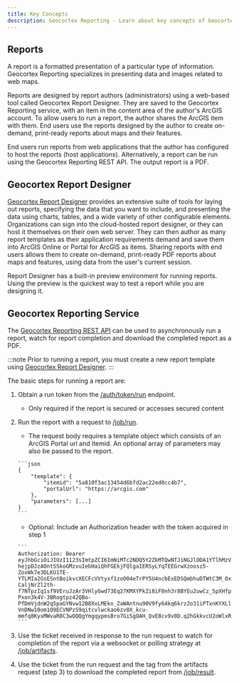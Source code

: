 ```yaml
---
title: Key Concepts
description: Geocortex Reporting - Learn about key concepts of Geocortex Reporting
---
```



<DesignerCallout />

## Reports

A report is a formatted presentation of a particular type of information. Geocortex Reporting specializes in presenting data and images related to web maps.

Reports are designed by report authors (administrators) using a web-based tool called Geocortex Report Designer. They are saved to the Geocortex Reporting service, with an item in the content area of the author's ArcGIS account. To allow users to run a report, the author shares the ArcGIS item with them. End users use the reports designed by the author to create on-demand, print-ready reports about maps and their features.

End users run reports from web applications that the author has configured to host the reports (host applications). Alternatively, a report can be run using the Geocortex Reporting REST API. The output report is a PDF.

## Geocortex Report Designer

[Geocortex Report Designer](https://apps.geocortex.com/reporting/designer/) provides an extensive suite of tools for laying out reports, specifying the data that you want to include, and presenting the data using charts, tables, and a wide variety of other configurable elements. Organizations can sign into the cloud-hosted report designer, or they can host it themselves on their own web server. They can then author as many report templates as their application requirements demand and save them into ArcGIS Online or Portal for ArcGIS as items. Sharing reports with end users allows them to create on-demand, print-ready PDF reports about maps and features, using data from the user's current session.

Report Designer has a built-in preview environment for running reports. Using the preview is the quickest way to test a report while you are designing it.

## Geocortex Reporting Service

The [Geocortex Reporting REST API](https://apps.geocortex.com/reporting/service/api-viewer/index.html?url=../swagger.json#/) can be used to asynchronously run a report, watch for report completion and download the completed report as a PDF.

:::note
Prior to running a report, you must create a new report template using [Geocortex Report Designer](https://apps.geocortex.com/reporting/designer/).
:::

The basic steps for running a report are:

1.  Obtain a run token from the [/auth/token/run](https://apps.geocortex.com/reporting/service/api-viewer/index.html?url=../swagger.json#/auth/post_auth_token_run) endpoint.
    -   Only required if the report is secured or accesses secured content
2.  Run the report with a request to [/job/run](https://apps.geocortex.com/reporting/service/api-viewer/index.html?url=../swagger.json#/job/post_job_run).

    -   The request body requires a template object which consists of an ArcGIS Portal url and itemid. An optional array of parameters may also be passed to the report.

    <!-- cspell:disable -->

        ```json
        {
            "template": {
                "itemid": "5a810f3ac13454d6bfd2ac22ed0cc4b7",
                "portalUrl": "https://arcgis.com"
            },
            "parameters": [...]
        }
        ```

    <!-- cspell:enable -->

    -   Optional: Include an Authorization header with the token acquired in step 1

    <!-- cspell:disable -->

        ```
        Authorization: Bearer eyJhbGciOiJIUzI1123sImtpZCI6ImNiMTc2NDQ5Y2ZkMTQwNTJiNGJlODA1YTlhMzVhNzM1IiwiemlwIjoiREVGIn0.RZHLjqpAFEV_5aZyh2LzEARn2IANiC8EbSemKApFgSqhEKHT_95o7mO61j7Jyd5fAJECTL7Ab9ZSDCbAadimLt5JwXDBwAAUMMc-hejpDJzAOntSSkoGMzvuIebHaiQhFGEkjFQlgaIERSyLYqTEEGrwXzoosz5-ZoxWk7e3DLKU1TE-YTLMIa2GsESntBoikvcXECFcVVtyxf1zoO04eTrPY5U4ncbExEDSQmbhuDTWtC3M_OxGj-CaljNrZl2th-f7NTpzIq1sf9VEruJzAr3VHlyGwd73Eq27KMXYPkZi8iF0nh3r8BYEu2uwCz_5pXHfpN1eX5OR2xwJXXGLMoEBKdFm4XMtc9K5jwRqZqHjSjh7rzKLizLPlKnb8Oy-Pxon3k4V-3BRogtpz42QBo-PfDmVjdnW2q5paGYNvw12B8XxLMEkn_ZaWAntnu90V9fy64kq6krz2o31iPTxnKYXLlwb1UpMUr_LRo1jb_3D_bbTh8NnUZS-VnDNw10om1O9ECVNPzS9qitcvlwckao6zv8X_kcu-mmfq8KyxMWvaR8C3wOQQgYmgqypmsBro7GiSgOAH_QvE8cv9v0D.q2hGkkvcU2oWlxRhQH_PU4MxNgvY601Z60Ec1A4asL4
        ```

    <!-- cspell:enable -->

3.  Use the ticket received in response to the run request to watch for completion of the report via a websocket or polling strategy at [/job/artifacts](https://apps.geocortex.com/reporting/service/api-viewer/index.html?url=../swagger.json#/job/get_job_artifacts).
4.  Use the ticket from the run request and the tag from the artifacts request (step 3) to download the completed report from [/job/result](https://apps.geocortex.com/reporting/service/api-viewer/index.html?url=../swagger.json#/job/get_job_result).
